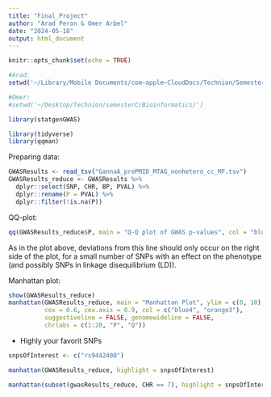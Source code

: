 ```yaml
---
title: "Final_Project"
author: "Arad Peron & Omer Arbel"
date: "2024-05-18"
output: html_document
---
```


```r
knitr::opts_chunk$set(echo = TRUE)
```

```r
#Arad:
setwd('~/Library/Mobile Documents/com~apple~CloudDocs/Technion/SemesterC/Bioinfo/Final Project/')

#Omer:
#setwd('~/Desktop/Technion/semesterC/Bioinformatics/')
```

```r
library(statgenGWAS)

library(tidyverse)
library(qqman)
```
Preparing data:
```r
GWASResults <- read_tsv("GannaA_prePMID_MTAG_nonhetero_cc_MF.tsv")
GWASResults_reduce <- GWASResults %>%
  dplyr::select(SNP, CHR, BP, PVAL) %>%
  dplyr::rename(P = PVAL) %>%
  dplyr::filter(!is.na(P))

```


QQ-plot:
```r
qq(GWASResults_reduce$P, main = "Q-Q plot of GWAS p-values", col = "blue4")
```

As in the plot above, deviations from this line should only occur on the right side of the plot, for a small number of SNPs with an effect on the phenotype (and possibly SNPs in linkage disequilibrium (LD)).


Manhattan plot:
```r
show(GWASResults_reduce)
manhattan(GWASResults_reduce, main = "Manhattan Plot", ylim = c(0, 10), 
          cex = 0.6, cex.axis = 0.9, col = c("blue4", "orange3"), 
          suggestiveline = FALSE, genomewideline = FALSE, 
          chrlabs = c(1:20, "P", "Q"))
```


- Highly your favorit SNPs
```r
snpsOfInterest <- c("rs9442400")
```

```r
manhattan(GWASResults_reduce, highlight = snpsOfInterest)
```

```r
manhattan(subset(gwasResults_reduce, CHR == 7), highlight = snpsOfInterest, xlim = c(44800000, 45000000))
```